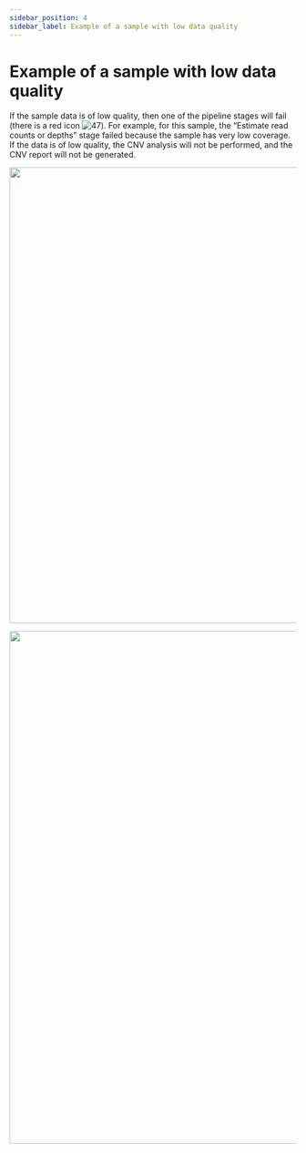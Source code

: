 ```yaml
---
sidebar_position: 4
sidebar_label: Example of a sample with low data quality
---
```


# Example of a sample with low data quality

If the sample data is of low quality, then one of the pipeline stages will fail (there is a red icon ![47](/img/eng/47-failed-status.png)).
For example, for this sample, the “Estimate read counts or depths” stage failed because the sample has very low coverage.
If the data is of low quality, the CNV analysis will not be performed, and the CNV report will not be generated.

<p align="center">
<img src={require('/img/eng/48-main-page-low-data-quality.png').default} width="800"/>
</p>


<SpecialMarks mark="analysis not performed, software error" sample="" />

<p align="center">
<img src={require('/img/eng/49-cnv-report-low-data-quality.png').default} width="900"/>
</p>
